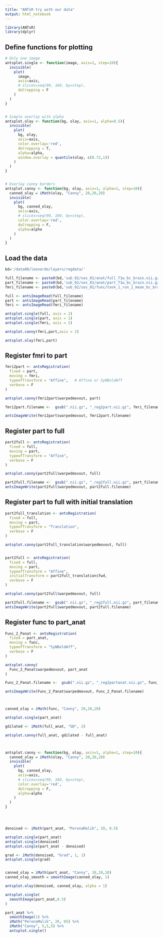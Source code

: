 ```yaml
---
title: "ANTsR try with our data"
output: html_notebook
---
```



```r
library(ANTsR)
library(dplyr)
```

## Define functions for plotting
```r

# Only one image
antsplot.single <- function(image, axis=1, step=10){
  invisible(
    plot(
      image,
      axis=axis,
      # slices=seq(90, 160, by=step),
      doCropping = F
    )  
  )
}


# Simple overlay with alpha
antsplot.olay <- function(bg, olay, axis=1, alpha=0.5){
  invisible(
    plot(
      bg, olay,
      axis=axis,
      color.overlay='red',
      doCropping = T,
      alpha=alpha,
      window.overlay = quantile(olay, c(0.72,1))
    )  
  )
}


# Overlay canny borders
antsplot.canny <- function(bg, olay, axis=1, alpha=1, step=10){
  canned_olay = iMath(olay, "Canny", 20,20,20)
  invisible(
    plot(
      bg, canned_olay,
      axis=axis,
      # slices=seq(90, 160, by=step),
      color.overlay='red',
      doCropping = F,
      alpha=alpha
    )  
  )
}

```


## Load the data
```r
bd='/data00/leonardo/layers/regdata/'

full_filename <- paste0(bd,'sub_02/ses_01/anat/full_T1w_bc_brain.nii.gz')
part_filename <- paste0(bd,'sub_02/ses_01/anat/part_T1w_bc_brain.nii.gz')
fmri_filename <- paste0(bd,'sub_02/ses_01/func/task_1_run_1_mean_bc_brain.nii.gz')

```


```r
full <- antsImageRead(full_filename)
part <- antsImageRead(part_filename)
fmri <- antsImageRead(fmri_filename)

antsplot.single(full, axis = 1)
antsplot.single(part, axis = 1)
antsplot.single(fmri, axis = 1)

antsplot.canny(fmri,part,axis = 1)

antsplot.olay(fmri,part)

```

## Register fmri to part
```r

fmri2part <- antsRegistration(
  fixed = part,
  moving = fmri,
  typeofTransform = "Affine",   # Affine or SyNBoldAff
  verbose = F
)

antsplot.canny(fmri2part$warpedmovout, part)

fmri2part.filename <-  gsub(".nii.gz", "_reg2part.nii.gz", fmri_filename)

antsImageWrite(fmri2part$warpedmovout, fmri2part.filename)


```


## Register part to full
```r

part2full <- antsRegistration(
  fixed = full,
  moving = part,
  typeofTransform = "Affine",
  verbose = F
)

antsplot.canny(part2full$warpedmovout, full)

part2full.filename <-  gsub(".nii.gz", "_reg2full.nii.gz", part_filename)
antsImageWrite(part2full$warpedmovout, part2full.filename)

```



## Register part to full with initial translation
```r
part2full_translation <- antsRegistration(
  fixed = full,
  moving = part,
  typeofTransform = "Translation",
  verbose = F
)

antsplot.canny(part2full_translation$warpedmovout, full)


part2full <- antsRegistration(
  fixed = full,
  moving = part,
  typeofTransform = "Affine",
  initialTransform = part2full_translation$fwd,
  verbose = F
)

antsplot.canny(part2full$warpedmovout, full)

part2full.filename <-  gsub(".nii.gz", "_reg2full.nii.gz", part_filename)
antsImageWrite(part2full$warpedmovout, part2full.filename)

```







## Register func to part_anat
```r
Func_2_Panat <- antsRegistration(
  fixed = part_anat,
  moving = func,
  typeofTransform = "SyNBoldAff",
  verbose = F
)

antsplot.canny(
  Func_2_Panat$warpedmovout, part_anat
)

Func_2_Panat.filename <-  gsub(".nii.gz", "_reg2partanat.nii.gz", func_filename)

antsImageWrite(Func_2_Panat$warpedmovout, Func_2_Panat.filename)



canned_olay = iMath(func, "Canny", 20,20,20)

antsplot.single(part_anat)

gdilated <- iMath(full_anat, "GD", 2)

antsplot.canny(full_anat, gdilated - full_anat)



antsplot.canny <- function(bg, olay, axis=1, alpha=1, step=10){
  canned_olay = iMath(olay, "Canny", 20,20,20)
  invisible(
    plot(
      bg, canned_olay,
      axis=axis,
      # slices=seq(90, 160, by=step),
      color.overlay='red',
      doCropping = F,
      alpha=alpha
    )  
  )
}





```


```r

denoised <- iMath(part_anat, "PeronaMalik", 20, 0.5)

antsplot.single(part_anat)
antsplot.single(denoised)
antsplot.single(part_anat - denoised)

grad <- iMath(denoised, "Grad", 1, 1)
antsplot.single(grad)


canned_olay = iMath(part_anat, "Canny", 10,10,10)
canned_olay_smooth = smoothImage(canned_olay, 1)

antsplot.olay(denoised, canned_olay, alpha = 1)

antsplot.single(
  smoothImage(part_anat,0.5)
)

part_anat %>% 
  smoothImage(1) %>%
  iMath("PeronaMalik", 20, 05) %>%
  iMath("Canny", 5,5,5) %>% 
  antsplot.single()



```













